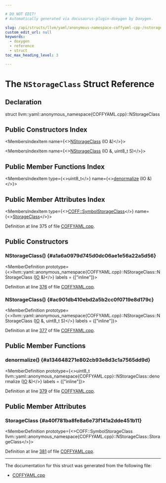 ```yaml
---

# DO NOT EDIT!
# Automatically generated via docusaurus-plugin-doxygen by Doxygen.

slug: /api/structs/llvm/yaml/anonymous-namespace-coffyaml-cpp-/nstorageclass
custom_edit_url: null
keywords:
  - doxygen
  - reference
  - struct
toc_max_heading_level: 3

---
```





# The `NStorageClass` Struct Reference

<DoxygenPage pluginConfig={pluginConfig}>



## Declaration

<CodeBlock>struct llvm::yaml::anonymous_namespace{COFFYAML.cpp}::NStorageClass</CodeBlock>

## Public Constructors Index

<MembersIndex>

<MembersIndexItem
  name={<><a href="#a1a6a0979d745d0dc06ae1e56a22a5d56">NStorageClass</a> (IO &amp;)</>}>
</MembersIndexItem>

<MembersIndexItem
  name={<><a href="#ac901db410ebd2a5b2cc0f0719e8d179c">NStorageClass</a> (IO &amp;, uint8&#95;t S)</>}>
</MembersIndexItem>

</MembersIndex>

## Public Member Functions Index

<MembersIndex>

<MembersIndexItem
  type={<>uint8&#95;t</>}
  name={<><a href="#a134648271e802cb93e8d3c1a7565dd9d">denormalize</a> (IO &amp;)</>}>
</MembersIndexItem>

</MembersIndex>

## Public Member Attributes Index

<MembersIndex>

<MembersIndexItem
  type={<><a href="/docs/api/namespaces/llvm/coff/#a906c310d62ec1ae55afe3295a4fc2115">COFF::SymbolStorageClass</a></>}
  name={<><a href="#a40f781ba8fe8a6e73f141a2dde451b11">StorageClass</a></>}>
</MembersIndexItem>

</MembersIndex>


Definition at line 375 of file <a href="/docs/api/files/lib/lib/objectyaml/coffyaml-cpp">COFFYAML.cpp</a>.

<SectionDefinition>

## Public Constructors

### NStorageClass() {#a1a6a0979d745d0dc06ae1e56a22a5d56}

<MemberDefinition
  prototype={<>llvm::yaml::anonymous&#95;namespace&#123;COFFYAML.cpp&#125;::NStorageClass::NStorageClass (<a href="/docs/api/classes/llvm/yaml/io">IO</a> &amp;)</>}
  labels = {["inline"]}>

Definition at line <a href="/docs/api/files/lib/lib/objectyaml/coffyaml-cpp/#l00376">376</a> of file <a href="/docs/api/files/lib/lib/objectyaml/coffyaml-cpp">COFFYAML.cpp</a>.
</MemberDefinition>

### NStorageClass() {#ac901db410ebd2a5b2cc0f0719e8d179c}

<MemberDefinition
  prototype={<>llvm::yaml::anonymous&#95;namespace&#123;COFFYAML.cpp&#125;::NStorageClass::NStorageClass (<a href="/docs/api/classes/llvm/yaml/io">IO</a> &amp;, uint8&#95;t S)</>}
  labels = {["inline"]}>

Definition at line <a href="/docs/api/files/lib/lib/objectyaml/coffyaml-cpp/#l00377">377</a> of file <a href="/docs/api/files/lib/lib/objectyaml/coffyaml-cpp">COFFYAML.cpp</a>.
</MemberDefinition>

</SectionDefinition>

<SectionDefinition>

## Public Member Functions

### denormalize() {#a134648271e802cb93e8d3c1a7565dd9d}

<MemberDefinition
  prototype={<>uint8&#95;t llvm::yaml::anonymous&#95;namespace&#123;COFFYAML.cpp&#125;::NStorageClass::denormalize (<a href="/docs/api/classes/llvm/yaml/io">IO</a> &amp;)</>}
  labels = {["inline"]}>

Definition at line <a href="/docs/api/files/lib/lib/objectyaml/coffyaml-cpp/#l00379">379</a> of file <a href="/docs/api/files/lib/lib/objectyaml/coffyaml-cpp">COFFYAML.cpp</a>.
</MemberDefinition>

</SectionDefinition>

<SectionDefinition>

## Public Member Attributes

### StorageClass {#a40f781ba8fe8a6e73f141a2dde451b11}

<MemberDefinition
  prototype={<>COFF::SymbolStorageClass llvm::yaml::anonymous&#95;namespace&#123;COFFYAML.cpp&#125;::NStorageClass::StorageClass</>}>

Definition at line <a href="/docs/api/files/lib/lib/objectyaml/coffyaml-cpp/#l00381">381</a> of file <a href="/docs/api/files/lib/lib/objectyaml/coffyaml-cpp">COFFYAML.cpp</a>.
</MemberDefinition>

</SectionDefinition>

<hr/>

The documentation for this struct was generated from the following file:

<ul>
<li><a href="/docs/api/files/lib/lib/objectyaml/coffyaml-cpp">COFFYAML.cpp</a></li>
</ul>

</DoxygenPage>
